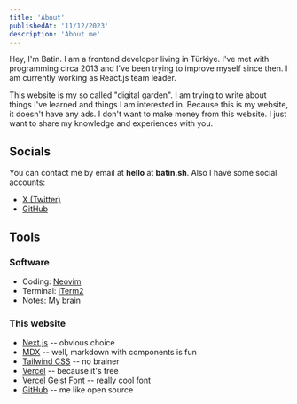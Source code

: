 ```yaml
---
title: 'About'
publishedAt: '11/12/2023'
description: 'About me'
---
```


Hey, I'm Batin. I am a frontend developer living in Türkiye. I've met with programming circa 2013 and I've been trying to improve myself since then.
I am currently working as React.js team leader.

This website is my so called "digital garden". I am trying to write about things I've learned and things I am interested in. Because this is my website,
it doesn't have any ads. I don't want to make money from this website. I just want to share my knowledge and experiences with you.

## Socials

You can contact me by email at **hello** at **batin.sh**. Also I have some social accounts:

- [X (Twitter)](https://x.com/batindotsh)
- [GitHub](https://github.com/stradi)

## Tools

### Software

- Coding: [Neovim](https://neovim.io)
- Terminal: [iTerm2](https://iterm2.com)
- Notes: My brain

### This website

- [Next.js](https://nextjs.org) -- obvious choice
- [MDX](https://mdxjs.com) -- well, markdown with components is fun
- [Tailwind CSS](https://tailwindcss.com) -- no brainer
- [Vercel](https://vercel.com) -- because it's free
- [Vercel Geist Font](https://vercel.com/font) -- really cool font
- [GitHub](https://github.com/Stradi/batin-sh) -- me like open source
